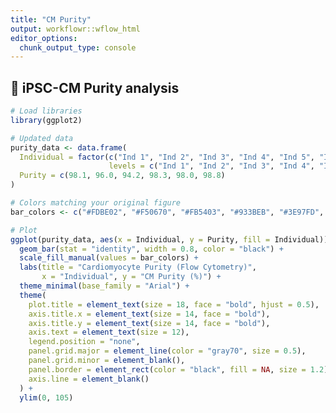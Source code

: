 ```yaml
---
title: "CM Purity"
output: workflowr::wflow_html
editor_options:
  chunk_output_type: console
---
```


## **📌 iPSC-CM Purity analysis**
```r
# Load libraries
library(ggplot2)

# Updated data
purity_data <- data.frame(
  Individual = factor(c("Ind 1", "Ind 2", "Ind 3", "Ind 4", "Ind 5", "Ind 6"),
                      levels = c("Ind 1", "Ind 2", "Ind 3", "Ind 4", "Ind 5", "Ind 6")),
  Purity = c(98.1, 96.0, 94.2, 98.3, 98.0, 98.8)
)

# Colors matching your original figure
bar_colors <- c("#FDBE02", "#F50670", "#FB5403", "#933BEB", "#3E97FD", "#3A3F52")

# Plot
ggplot(purity_data, aes(x = Individual, y = Purity, fill = Individual)) +
  geom_bar(stat = "identity", width = 0.8, color = "black") +
  scale_fill_manual(values = bar_colors) +
  labs(title = "Cardiomyocyte Purity (Flow Cytometry)",
       x = "Individual", y = "CM Purity (%)") +
  theme_minimal(base_family = "Arial") +
  theme(
    plot.title = element_text(size = 18, face = "bold", hjust = 0.5),
    axis.title.x = element_text(size = 14, face = "bold"),
    axis.title.y = element_text(size = 14, face = "bold"),
    axis.text = element_text(size = 12),
    legend.position = "none",
    panel.grid.major = element_line(color = "gray70", size = 0.5),
    panel.grid.minor = element_blank(),
    panel.border = element_rect(color = "black", fill = NA, size = 1.2),
    axis.line = element_blank()
  ) +
  ylim(0, 105)
```
